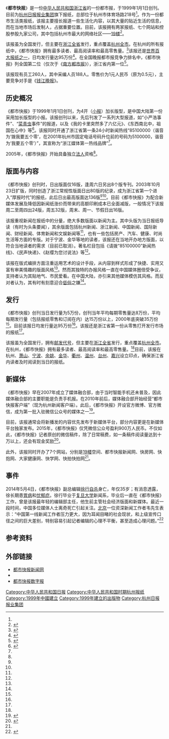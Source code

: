 {{SelfDistinguish|[[陕西广播电视台都市青春频道|陕西广播电视台都市青春频道]]同名电视节目《都市快报》}}
{{Infobox Newspaper
| name                = 都市快报
| image               = Dushikuaibao 20180618.jpg
| caption             = 2018年6月18日的头版
| type                = [[日报|日报]]
| format              = [[小报|小报]]（加长版型）
| owners              = [[杭州日报报业集团|杭州日报报业集团]]（杭州日报社）
| publisher           = 都市快报社
| president             = 莫士安<ref>{{cite news|url =http://www.ccpitzj.gov.cn/article/7078.html|title =吴桂英会长会见都市快报社社长莫士安一行|publisher =中国国际贸易促进委员会浙江省委员会　|date =2018-01-16|accessdate =2018-06-17|archive-date =2018-06-18|archive-url =https://web.archive.org/web/20180618125649/http://www.ccpitzj.gov.cn/article/7078.html|dead-url =no}}</ref>
| chiefeditor         = 不详
| assoceditor         = 
| staff               = 
| foundation          = 1999年1月1日
| ceased publication  = 
| political           = 
| language            = [[简体中文|简体中文]]
| price               = 人民币1元
| headquarters        = {{PRC}}[[浙江省|浙江省]][[杭州市|杭州市]][[下城区|下城区]]体育场路218号
| circulation         = 95万份/日
| ISSN                =       
| website             = [http://hzdaily.hangzhou.com.cn/dskb/ 都市快报数字报]
|CN=33-0099}}

《'''都市快报'''》是一份[[中华人民共和国|中华人民共和国]][[浙江省|浙江省]]的一份都市报，于1999年1月1日创刊。目前为[[杭州日报报业集团|杭州日报报业集团]]旗下报纸，总部位于杭州市体育场路218号<ref name= "介绍"/>。作为一份都市生活类报纸，该报主要擅长报道一些生活化内容，以其大量的贴近生活的信息，而在当地市场后发制人，占据重要位置。目前，该报拥有两家报纸、七个网站和控股参股九家公司，其中包括杭州市最大的网络社区——[[19楼|19楼]]<ref name=hbjt>{{cite web|url=http://www.hbjt.com.cn/media/C003001_43.html|language=|title=都市快报|publisher=杭州日报报业集团|date=|accessdate=2018-06-18|archive-date=2018-06-18|archive-url=https://web.archive.org/web/20180618102515/http://www.hbjt.com.cn/media/C003001_43.html|dead-url=no}}</ref>。

该报虽为全国发行，但主要在[[浙江省|浙江全省]]发行，重点覆盖[[杭州市|杭州全市]]。在杭州的所有报纸中，《都市快报》拥有最多读者、最高阅读率和最高零售量。<ref name="介绍">{{cite web |url=http://life.dahangzhou.com/14541.html |language= |title=杭州都市快报 |publisher=大杭州 |date= |accessdate=2012年9月 |deadurl=yes |archiveurl=https://web.archive.org/web/20120904061115/http://life.dahangzhou.com/14541.html |archivedate=2012-09-04 }}</ref>该报还是[[世界百大报纸列表|世界百大报纸之一]]，日均发行量达95万份<ref name=jzw>{{cite news|url =https://www.jzwcom.com/jzw/e1/1176.html|title =中国报纸发行量排行榜|publisher =记者网|date =2010-10-07|accessdate =2018-05-28|archive-date =2018-06-12|archive-url =https://web.archive.org/web/20180612141658/https://www.jzwcom.com/jzw/e1/1176.html|dead-url =no}}</ref>。在全国晚报都市报竞争力排名中，《都市快报》列全国第二位（仅次于《[[南方都市报|南方都市报]]》），浙江省内第一位<ref name=thepaperzj>{{cite news|url =https://www.thepaper.cn/newsDetail_forward_1373637|title =杭州《都市快报》总编辑朱建辞职，转投中高端旅游应用平台|publisher =澎湃新闻|date =2015-09-10|accessdate =2018-05-28|archive-date =2018-06-18|archive-url =https://web.archive.org/web/20180618125655/https://www.thepaper.cn/newsDetail_forward_1373637|dead-url =no}}</ref>。

该报现有员工260人，其中采编人员188人。零售价为1元人民币（原为0.5元），主要竞争对手是《[[钱江晚报|钱江晚报]]》。

==历史概况==
《都市快报》于1999年1月1日创刊，为4开（[[小报|小报]]）加长版型，是中国大陆第一份采用加长版型的小报。该报创刊以来，先后刊发了一系列大型报道，如“小严浩事件”、“[[菜青虫|菜青虫]]事件”的报道，以及《我的卡里突然多了六亿元》、《东西南北中，祖国在心中》等<ref name=dfz>{{cite news|url =http://www.zjdfz.cn/tiptai.web/BookRead.aspx?bookid=201212082697|title =浙江省新闻志|publisher =浙江省人民政府地方志办公室　|date =|accessdate =2018-06-10|archive-date =2017-01-14|archive-url =https://web.archive.org/web/20170114002936/http://www.zjdfz.cn/tiptai.web/BookRead.aspx?bookid=201212082697|dead-url =no}}</ref>。该报同时开通了浙江省第一条24小时新闻热线“85100000（谐音为‘拨我要五个零’，在2001年杭州市固定电话号码升位前的号码为5100000，谐音为‘我要五个零’）”，其宣称为“浙江媒体第一热线品牌”<ref name=hbjt/>。

2005年，《都市快报》开始具备独立[[法人|法人]]资格<ref name=hbjt/>。

==版面与内容==
《都市快报》创刊时，日出版面仅16版，逢周六日另出8个版专刊。2003年10月23日扩版，同时创造了浙江常规性版面日出80版的纪录，成为浙江省第一个进入“厚报时代”的报纸，此后日出最高版面达136版<ref name=hbjt/><ref name=dfz/>。目前《都市快报》为配合新媒体发展及降低因新闻纸涨价而带来的高额印刷成本已全面减版，一般情况下该报周二至周四出24版，周五32版，周末、周一、节假日出16版。

该报重视新闻在报纸中的分量，绝大多数版面以新闻为主。其中头版为当日报纸导读（有时为头条要闻），其余版面包括杭州新闻、浙江新闻、中国新闻、国际新闻、财经新闻、体育新闻和文娱新闻等<ref name=dfz/>，也有一些包括房产、汽车、健康、时尚生活等方面的专版。对于宁波、金华等地的读者，该报还在当地开办地方版面，以符合当地读者的需求（目前已取消）。著名栏目包括《请拨“85100000”新闻热线》、《民声快递》、《赵缨为您讨说法》等<ref name=dfz/>。

该报在版式编排方面注重运用艺术的设计手段，从内容到样式形成了快捷、实用又富有审美情趣的版面风格<ref name=dfz/>。然而其独特的办报风格一直在中国媒体圈倍受争议，支持者认为其贴地气、市民爱看。在中国大陆，亦引来其他媒体模仿其风格。而反对者认为，其有时有刻意迎合[[低俗|低俗]]之嫌<ref name=thepaperzj/>。

==发行==
《都市快报》创刊当日发行量为5万份，创刊当年平均每期零售量达8万份，平均每期发行量（包括报纸零售和订阅在内）达15万份以上，2000年底突破35万份<ref name=dfz/>。目前该报日均发行量达95万份<ref name=jzw/>。该报还是浙江省第一份从零售打开发行市场的报纸<ref name=hbjt/>。

该报虽为全国发行，拥有[[邮发代号|邮发代号]]，但主要在[[浙江省|浙江全省]]发行，重点覆盖[[杭州市|杭州全市]]。在杭州，《都市快报》拥有最多读者、最高阅读率和最高零售量。<ref name="介绍"/>目前，该报在杭州、[[萧山|萧山]]、[[宁波|宁波]]、[[余姚|余姚]]、[[金华|金华]]、[[衢州|衢州]]、[[温州|温州]]、[[台州|台州]]、[[嘉兴|嘉兴]]设立印点，确保浙江省内读者及时阅读到当日的报纸。

==新媒体==
《都市快报》早在2007年成立了媒体融合部，由于当时智能手机还未普及，因此媒体融合部的主要职能是负责手机报。在2010年前后，媒体融合部开始经营“都市快报客户端”（现为杭州新闻客户端）。此后，《都市快报》开设官方微博、官方微信，成为第一批入驻微信公众号的媒体之一<ref name=people>{{cite news|url =http://media.people.com.cn/n1/2017/0110/c409685-29012952.html|title =浙江省纸媒微信公众号的发展模式探究——以“都市快报”“钱江晚报”“杭州日报”为例|publisher =人民网|date =2017-01-10|accessdate =2018-06-11|archive-date =2017-01-18|archive-url =https://web.archive.org/web/20170118173253/http://media.people.com.cn/n1/2017/0110/c409685-29012952.html|dead-url =no}}</ref>。

目前，该报通常会将新播发的内容优先发布于新媒体平台，部分内容更是在新媒体平台独家发布。2015年，《都市快报》仅凭微信公众号盈利900万人民币。不仅如此，《都市快报》记者原创的微信稿件，除了日常稿费，如一条稿件阅读量达到十万以上，还会有现金奖励<ref>{{cite news|url =http://media.people.com.cn/n1/2017/0110/c409685-29012952.html|title =浙江省纸媒微信公众号的发展模式探究——以“都市快报”“钱江晚报”“杭州日报”为例|publisher =人民网|date =2017-01-10|accessdate =2018-06-11|archive-date =2017-01-18|archive-url =https://web.archive.org/web/20170118173253/http://media.people.com.cn/n1/2017/0110/c409685-29012952.html|dead-url =no}}</ref>。

此外，该报同时开办了7个网站，分别是[[19楼|19楼]]空间、都市快报新闻网、快房网、快抱网、大家健康网、快学网、快拍快拍网<ref name=hbjt/>。

== 事件 ==
2014年5月4日，《都市快报》副总编辑[[徐行_(都市快报)|徐行]][[自杀|自杀]]身亡，年仅35岁；有消息透露，徐长期患[[胃病|胃病]]和[[忧郁症|忧郁症]]。徐行毕业于[[复旦大学|复旦大学]]新闻系，毕业后一直在《都市快报》工作，曾是该报最年轻的编辑部主任，他生前主管社会经济版面和新媒体。最近一段时间，中国多位媒体人士离奇死亡引起关注。[[北京|北京]]一位资深新闻工作者韦先生表示：“中国第一线新闻工作者压力更大，因为耳闻目睹的社会现状，和上级宣传口径之间的巨大差别，特别容易引起记者编辑的心理不平衡，甚至造成心理问题。”<ref >{{cite web |url=http://www.rfa.org/mandarin/yataibaodao/meiti/xql-05052014135017.html |language= |title=杭州《都市快报》副总编自杀 |publisher=自由亚洲电台 |date=2014-05-05 |accessdate= |archive-date=2014-05-06 |archive-url=https://web.archive.org/web/20140506115507/http://www.rfa.org/mandarin/yataibaodao/meiti/xql-05052014135017.html |dead-url=no }}</ref>

== 参考资料 ==
{{reflist|2}}

== 外部链接 ==
*[https://web.archive.org/web/20120918195930/http://dskb.hangzhou.com.cn/ 都市快报新闻网]
*{{Sinaweibo|id=dskbhz|name=都市快报}}
*[http://hzdaily.hangzhou.com.cn/dskb/ 都市快报数字报] {{Wayback|url=http://hzdaily.hangzhou.com.cn/dskb/ |date=20120918200947 }}

{{杭州市}}
[[Category:中华人民共和国日报|Category:中华人民共和国日报]]
[[Category:中华人民共和国时期杭州报纸|Category:中华人民共和国时期杭州报纸]]
[[Category:1999年中國建立|Category:1999年中國建立]]
[[Category:1999年建立的出版物|Category:1999年建立的出版物]]
[[Category:杭州日报报业集团|Category:杭州日报报业集团]]